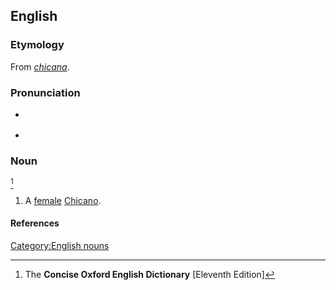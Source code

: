 ==English==
{{wikipedia}}

===Etymology===
From {{etyl|es}} ''[[chicana]]''.

===Pronunciation===
* {{a|{{etyl|es}}}} {{IPA|/ʧiˈkana/}}
* {{a|RP}} {{IPA|/ʧɪˈkɑːnə/}}

===Noun===
{{en-noun}}<ref name="COED-inflex">The '''Concise Oxford English Dictionary''' [Eleventh Edition]</ref>

# {{chiefly|US}} A [[female]] [[Chicano]].

====References====
<references/>

[[Category:English nouns]]